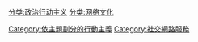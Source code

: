 {{catmain}}

{{noteTA
|G1 = IT
}}

[[Category:依主題劃分的行動主義|Category:依主題劃分的行動主義]]
[[分类:政治行动主义|分类:政治行动主义]]
[[分类:网络文化|分类:网络文化]]
[[Category:社交網路服務|Category:社交網路服務]]